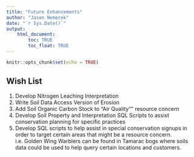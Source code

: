 ---
title: "Future Enhancements"
author: "Jason Nemecek"
date: "`r Sys.Date()`"
output: 
    html_document:
        toc: TRUE
        toc_float: TRUE
---

```{r setup, include=FALSE}
knitr::opts_chunk$set(echo = TRUE)
```

<style>
   tbody tr:nth-child(odd){
    background-color: #F7FBFF;
  }
</style>
## Wish List
1. Develop Nitrogen Leaching Interpretation
2. Write Soil Data Access Version of Erosion
3. Add Soil Organic Carbon Stock to "Air Quality"" resource concern
4. Develop Soil Property and Interpretation SQL Scripts to assist conservation planning for specific practices
5.  Develop SQL scripts to help assist in special conservation signups in order to target certain areas that might be a resource concern. i.e. Golden Wing Warblers can be found in Tamarac bogs where soils data could be used to help query certain locations and customers. 



